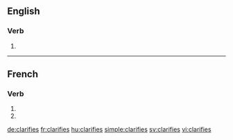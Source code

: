 {{also|clarifiés}}
==English==

===Verb===
{{head|en}}

# {{en-third-person singular of|clarify}}

----

==French==

===Verb===
{{fr-verb-form}}

# {{conjugation of|clarifier||2|s|pres|ind|lang=fr}}
# {{conjugation of|clarifier||2|s|pres|sub|lang=fr}}

[[de:clarifies]]
[[fr:clarifies]]
[[hu:clarifies]]
[[simple:clarifies]]
[[sv:clarifies]]
[[vi:clarifies]]